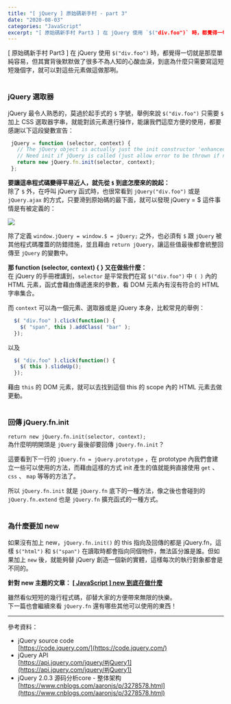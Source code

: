 ```yaml
---
title: "[ jQuery ] 原始碼新手村 - part 3"
date: "2020-08-03"
categories: "JavaScript"
excerpt: "[ 原始碼新手村 Part3 ] 在 jQuery 使用 `$("div.foo")` 時，都覺得一切就是那麼單純容易，但其實背後默默做了很多不為人知的心酸血淚，到底為什麼只需要寫這短短幾個字，就可以對這些元素做這做那咧。"
---
```

[ 原始碼新手村 Part3 ] 在 jQuery 使用 `$("div.foo")` 時，都覺得一切就是那麼單純容易，但其實背後默默做了很多不為人知的心酸血淚，到底為什麼只需要寫這短短幾個字，就可以對這些元素做這做那咧。
<br/>
<br/>

### jQuery 選取器
jQuery 最令人熟悉的，莫過於起手式的 `$` 字號，舉例來說 `$("div.foo")` 只需要 `$` 加上 CSS 選取器字串，就能對該元素進行操作，能讓我們這麼方便的使用，都要感謝以下這段變數宣告：

```javascript
 jQuery = function (selector, context) {
   // The jQuery object is actually just the init constructor 'enhanced'
   // Need init if jQuery is called (just allow error to be thrown if not included)
   return new jQuery.fn.init(selector, context);
 };
```
**要讓這串程式碼變得平易近人，就先從 `$` 到底怎麼來的說起：**<br/>
除了 `$` 外，在呼叫 jQuery 函式時，也很常看到 `jQuery("div.foo")` 或是 `jQuery.ajax` 的方式，只要滑到原始碼的最下面，就可以發現 jQuery = $ 這件事情是有被定義的：

![](https://i.imgur.com/90AiTSi.png)

除了定義 `window.jQuery = window.$ = jQuery;` 之外，也必須有 `$` 跟 `jQuery` 被其他程式碼覆蓋的防錯措施，並且藉由 `return jQuery`，讓這些值最後都會統整回傳至 `jQuery` 的變數中。<br/>


**那 function (selector, context) { } 又在做些什麼：**<br/>
在 jQuery 的手冊裡講到，`selector` 是平常我們在寫 `$("div.foo")` 中 `( )` 內的 HTML 元素，函式會藉由傳遞進來的參數，看 DOM 元素內有沒有符合的 HTML 字串集合。

而 `context` 可以為一個元素、選取器或是 jQuery 本身，比較常見的舉例：
```javascript
  $( "div.foo" ).click(function() {
    $( "span", this ).addClass( "bar" );
  });
```
以及
```javascript
  $( "div.foo" ).click(function() {
    $( this ).slideUp();
  });
```
藉由 `this` 的 DOM 元素，就可以去找到這個 this 的 scope 內的 HTML 元素去做更動。
<br/>
<br/>

### 回傳 jQuery.fn.init
`return new jQuery.fn.init(selector, context);`<br/>
為什麼明明開頭是 `jQuery` 最後卻要回傳 `jQuery.fn.init`？

這要看到下一行的 `jQuery.fn = jQuery.prototype` ，在 prototype 內我們會建立一些可以使用的方法，而藉由這樣的方式 init 產生的值就能夠直接使用 `get` 、 `css` 、 `map` 等等的方法了。

所以 `jQuery.fn.init` 就是 `jQuery.fn` 底下的一種方法，像之後也會碰到的 `jQuery.fn.extend` 也是 `jQuery.fn` 擴充函式的一種方式。
<br/>
<br/>

### 為什麼要加 new

如果沒有加上 new，`jQuery.fn.init()` 的 this 指向及回傳的都是 jQuery.fn，這樣 `$("html")` 和 `$("span")` 在讀取時都會指向同個物件，無法區分誰是誰。但如果加上 `new` 後，就能夠替 jQuery 創造一個新的實體，這樣每次的執行對象都會是不同的。

**針對 new 主題的文章： [[ JavaScript ] new 到底在做什麼](https://andyu.io/2020/08/05/what-is-new/)**


雖然看似短短的幾行程式碼，卻替大家的方便帶來無限的快樂。<br/>
下一篇也會繼續來看 `jQuery.fn` 還有哪些其他可以使用的東西！

---

參考資料：
- jQuery source code<br/>
[https://code.jquery.com/](https://code.jquery.com/)
- jQuery API<br/>
[https://api.jquery.com/jquery/#jQuery1](https://api.jquery.com/jquery/#jQuery1)
- jQuery 2.0.3 源码分析core - 整体架构<br/>
[https://www.cnblogs.com/aaronjs/p/3278578.html](https://www.cnblogs.com/aaronjs/p/3278578.html)